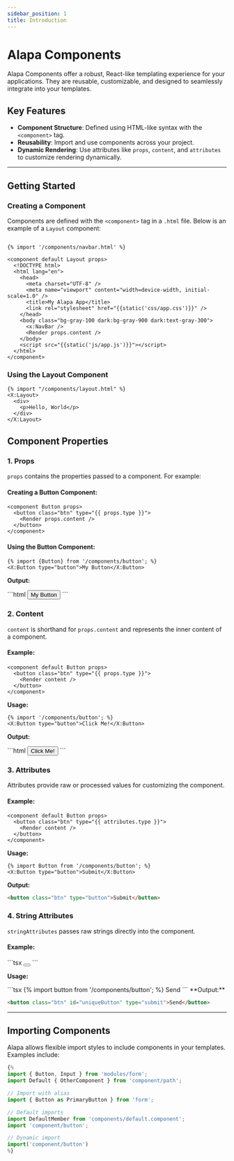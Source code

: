 ```yaml
---
sidebar_position: 1
title: Introduction
---
```


# Alapa Components

Alapa Components offer a robust, React-like templating experience for your applications. They are reusable, customizable, and designed to seamlessly integrate into your templates.

## Key Features

- **Component Structure**: Defined using HTML-like syntax with the `<component>` tag.
- **Reusability**: Import and use components across your project.
- **Dynamic Rendering**: Use attributes like `props`, `content`, and `attributes` to customize rendering dynamically.

---

## Getting Started

### Creating a Component

Components are defined with the `<component>` tag in a `.html` file. Below is an example of a `Layout` component:

<CodeScreen title="views/components/layout.html">

```tsx

{% import '/components/navbar.html' %}

<component default Layout props>
  <!DOCTYPE html>
  <html lang="en">
    <head>
      <meta charset="UTF-8" />
      <meta name="viewport" content="width=device-width, initial-scale=1.0" />
      <title>My Alapa App</title>
      <link rel="stylesheet" href="{{static('css/app.css')}}" />
    </head>
    <body class="bg-gray-100 dark:bg-gray-900 dark:text-gray-300">
      <x:NavBar />
      <Render props.content />
    </body>
    <script src="{{static('js/app.js')}}"></script>
  </html>
</component>
```

</CodeScreen>

### Using the Layout Component

<CodeScreen title="views/index.html">

```tsx
{% import "/components/layout.html" %}
<X:Layout>
  <div>
    <p>Hello, World</p>
  </div>
</X:Layout>
```

 </CodeScreen>

## Component Properties

### 1. **Props**

`props` contains the properties passed to a component. For example:

#### Creating a Button Component:

<CodeScreen title="/views/components/button.html">

```tsx
<component Button props>
  <button class="btn" type="{{ props.type }}">
    <Render props.content />
  </button>
</component>
```

</CodeScreen>

#### Using the Button Component:

<CodeScreen title="/views/index.html">

```tsx
{% import {Button} from '/components/button'; %}
<X:Button type="button">My Button</X:Button>
```

</CodeScreen>

**Output:**

<BrowserWindow src>
  ```html
  <button class="btn" type="button">
    My Button
  </button>
  ```
</BrowserWindow>

### 2. **Content**

`content` is shorthand for `props.content` and represents the inner content of a component.

#### Example:

<CodeScreen title="views/components/button.html">

```tsx
<component default Button props>
  <button class="btn" type="{{ props.type }}">
    <Render content />
  </button>
</component>
```

</CodeScreen>

**Usage:**

<CodeScreen title="views/index.html">

```tsx
{% import '/components/button'; %}
<X:Button type="button">Click Me!</X:Button>
```

</CodeScreen>

**Output:**

<BrowserWindow src>
  ```html
  <button class="btn" type="button">
    Click Me!
  </button>
  ```
</BrowserWindow>

### 3. **Attributes**

Attributes provide raw or processed values for customizing the component.

#### Example:

<CodeScreen title="views/components/button.html">

```tsx
<component default Button props>
  <button class="btn" type="{{ attributes.type }}">
    <Render content />
  </button>
</component>
```

</CodeScreen>

**Usage:**

<CodeScreen title="views/button.html">

```tsx
{% import Button from '/components/button'; %}
<X:Button type="button">Submit</X:Button>
```

</CodeScreen>

**Output:**

<BrowserWindow src>

```html
<button class="btn" type="button">Submit</button>
```

</BrowserWindow>

### 4. **String Attributes**

`stringAttributes` passes raw strings directly into the component.

#### Example:

<CodeScreen title="views/components/button.html">
```tsx
<component default Button props>
  <button class="btn" {{{ props.stringAttributes }}}>
    <Render content />
  </button>
</component>
```
</CodeScreen>

**Usage:**

<CodeScreen title="views/components/button.html">
```tsx
{% import button from '/components/button'; %}
<X:Button id="uniqueButton" type="submit">Send</X:Button>
```
</CodeScreen>

<BrowserWindow src>
**Output:**

```html
<button class="btn" id="uniqueButton" type="submit">Send</button>
```

</BrowserWindow>

---

## Importing Components

Alapa allows flexible import styles to include components in your templates. Examples include:

<CodeScreen>

```js
{%
import { Button, Input } from 'modules/form';
import Default { OtherComponent } from 'component/path';

// Import with alias
import { Button as PrimaryButton } from 'form';

// Default imports
import DefaultMember from 'components/default.component';
import 'component/button';

// Dynamic import
import('component/button')
%}

```

</CodeScreen>
